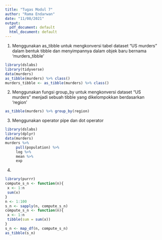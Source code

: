 ---
title: "Tugas Modul 7"
author: "Rama Endarwan"
date: "11/08/2021"
output:
  pdf_document: default
  html_document: default
---

1. Menggunakan as_tibble untuk mengkonversi tabel dataset “US murders” dalam bentuk tibble dan menyimpannya dalam objek baru bernama ‘murders_tibble’
```{r}
library(dslabs)
library(tidyverse)
data(murders)
as_tibble(murders) %>% class()
murders_tibble <- as_tibble(murders) %>% class() 
```

2. Menggunakan fungsi group_by untuk mengkonversi dataset “US murders” menjadi sebuah tibble yang dikelompokkan berdasarkan ‘region’
```{r}
as_tibble(murders) %>% group_by(region)
```

3. Menggunakan operator pipe dan dot operator
```{r}
library(dslabs)
library(dplyr)
data(murders)
murders %>% 
     pull(population) %>% 
     log %>%
     mean %>% 
     exp
```

4. 
```{r}
library(purrr)
compute_s_n <- function(n){ 
 x <- 1:n 
 sum(x) 
} 
n <- 1:100 
s_n <- sapply(n, compute_s_n)
compute_s_n <- function(n){ 
 x <- 1:n 
 tibble(sum = sum(x)) 
} 
s_n <- map_df(n, compute_s_n)
as_tibble(s_n)
```